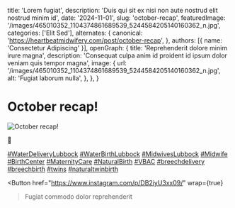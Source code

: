  title: 'Lorem fugiat',
  description: 'Duis qui sit ex nisi non aute nostrud elit nostrud minim id',
  date: '2024-11-01',
  slug: 'october-recap',
  featuredImage: '/images/465010352_1104374861689539_5244584205140160362_n.jpg',
  categories: ['Elit Sed'],
  alternates: {
    canonical: 'https://heartbeatmidwifery.com/post/october-recap',
  },
  authors: [{ name: 'Consectetur Adipiscing' }],
  openGraph: {
    title: 'Reprehenderit dolore minim irure magna',
    description: 'Consequat culpa anim id proident id ipsum dolor veniam quis tempor magna',
    image: {
      url: '/images/465010352_1104374861689539_5244584205140160362_n.jpg',
      alt: 'Fugiat laborum nulla',
    },
  },
}


# October recap!

<Image
  src="/images/465010352_1104374861689539_5244584205140160362_n.jpg"
  size="large"
  wrap={true}
  alt="October recap!"
/>

🍂

[#WaterDeliveryLubbock](https://www.instagram.com/explore/tags/WaterDeliveryLubbock/) [#WaterBirthLubbock](https://www.instagram.com/explore/tags/WaterBirthLubbock/) [#MidwivesLubbock](https://www.instagram.com/explore/tags/MidwivesLubbock/) [#Midwife](https://www.instagram.com/explore/tags/Midwife/) [#BirthCenter](https://www.instagram.com/explore/tags/BirthCenter/) [#MaternityCare](https://www.instagram.com/explore/tags/MaternityCare/) [#NaturalBirth](https://www.instagram.com/explore/tags/NaturalBirth/) [#VBAC](https://www.instagram.com/explore/tags/VBAC/) [#breechdelivery](https://www.instagram.com/explore/tags/breechdelivery/) [#breechbirth](https://www.instagram.com/explore/tags/breechbirth/) [#twins](https://www.instagram.com/explore/tags/twins/) [#naturaltwinbirth](https://www.instagram.com/explore/tags/naturaltwinbirth/)

<Button
  href="https://www.instagram.com/p/DB2iyU3xx09/"
  wrap={true}
>Fugiat commodo dolor reprehenderit</Button>
